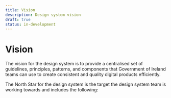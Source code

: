```yaml
---
title: Vision
description: Design system vision
draft: true
status: in-development
---
```


# Vision

The vision for the design system is to provide a centralised set of guidelines, principles, patterns, and components that Government of Ireland teams can use to create consistent and quality digital products efficiently.

The North Star for the design system is the target the design system team is working towards and includes the following:

<Vision />
